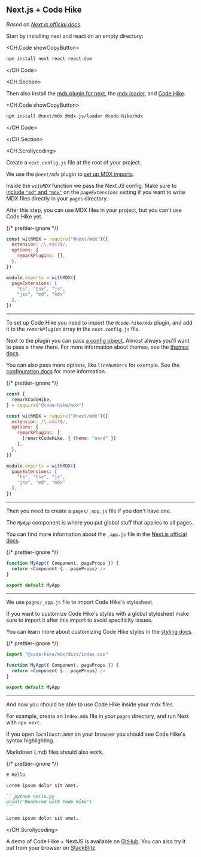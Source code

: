 ## Next.js + Code Hike

_Based on [Next.js official docs](https://nextjs.org/docs/advanced-features/using-mdx)._

Start by installing next and react on an empty directory:

<CH.Code showCopyButton>

```bash
npm install next react react-dom
```

</CH.Code>

<CH.Section>

Then also install the [mdx plugin for next](focus://1[13:21]), the [mdx loader](focus://1[23:36]), and [Code Hike](focus://1[38:56]).

<CH.Code showCopyButton>

```bash
npm install @next/mdx @mdx-js/loader @code-hike/mdx
```

</CH.Code>

</CH.Section>

<div style={{ height: "0.5em" }} />

<CH.Scrollycoding>

Create a `next.config.js` file at the root of your project.

We use the _`@next/mdx`_ plugin to [set up MDX imports](focus://1:6,8,13).

Inside the _`withMDX`_ function we pass the Next JS config. Make sure to [include `"md"` and `"mdx"`](focus://9,11[12:22],12) on the _`pageExtensions`_ setting if you want to write MDX files directly in your `pages` directory.

After this step, you can use MDX files in your project, but you can't use Code Hike yet.

{/* prettier-ignore */}
```js next.config.js
const withMDX = require("@next/mdx")({
  extension: /\.mdx?$/,
  options: {
    remarkPlugins: [],
  },
})

module.exports = withMDX({
  pageExtensions: [
    "ts", "tsx", "js", 
    "jsx", "md", "mdx"
  ],
})
```

---

To set up Code Hike you need to import the _`@code-hike/mdx`_ plugin, and add it to the _`remarkPlugins`_ array in the `next.config.js` file.

Next to the plugin you can pass [a config object](focus://10[24:32]). Almost always you'll want to pass a `theme` there. For more information about themes, see the [themes docs](/docs/themes).

You can also pass more options, like `lineNumbers` for example. See the [configuration docs](/docs/configuration) for more information.

{/* prettier-ignore */}
```js next.config.js focus=1:3,8:10
const {
  remarkCodeHike,
} = require("@code-hike/mdx")

const withMDX = require("@next/mdx")({
  extension: /\.mdx?$/,
  options: {
    remarkPlugins: [
      [remarkCodeHike, { theme: "nord" }]
    ],
  },
})

module.exports = withMDX({
  pageExtensions: [
    "ts", "tsx", "js", 
    "jsx", "md", "mdx"
  ],
})
```

---

Then you need to create a `pages/_app.js` file if you don't have one.

The _`MyApp`_ component is where you put global stuff that applies to all pages.

You can find more information about the `_app.js` file in the [Next.js official docs](https://nextjs.org/docs/advanced-features/custom-app).

{/* prettier-ignore */}
```js pages/_app.js
function MyApp({ Component, pageProps }) {
  return <Component {...pageProps} />
}

export default MyApp
```

---

We use `pages/_app.js` file to import Code Hike's stylesheet.

If you want to customize Code Hike's styles with a global stylesheet make sure to import it after this import to avoid specificity issues.

You can learn more about customizing Code Hike styles in the [styling docs](/docs/styling).

{/* prettier-ignore */}
```js pages/_app.js focus=1
import "@code-hike/mdx/dist/index.css"

function MyApp({ Component, pageProps }) {
  return <Component {...pageProps} />
}

export default MyApp
```

---

And now you should be able to use Code Hike inside your mdx files.

For example, create an `index.mdx` file in your `pages` directory, and run Next with `npx next`.

If you open _`localhost:3000`_ on your browser you should see Code Hike's syntax highlighting.

Markdown (.md) files should also work.

{/* prettier-ignore */}
~~~md pages/index.mdx
# Hello

Lorem ipsum dolor sit amet.

```python hello.py
print("Rendered with Code Hike")
```

Lorem ipsum dolor sit amet.
~~~

</CH.Scrollycoding>

<div style={{ height: 20 }} />

A demo of Code Hike + NextJS is available on [GitHub](https://github.com/code-hike/codehike/tree/main/examples/nextjs). You can also try it out from your browser on [StackBlitz](https://stackblitz.com/github/code-hike/codehike/tree/main/examples/nextjs?file=pages%2Findex.mdx).

<div style={{ height: 200 }} />
